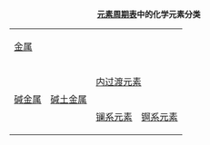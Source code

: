<div style="margin:0 1em 1em 0; text-align:center; {{{1|}}}">
'''[[元素周期表]]中的化学元素分类'''  
{| border="2" cellpadding="4" style="background:silver; border:1px solid gray; border-collapse:collapse; margin:auto; font-size:90%; text-align:center; {{{1|}}}" 
|-
| colspan=6 style="background:{{Element color/X}};" | [[金属]]
| rowspan=3 style="background:{{Element color/Metalloids}};" | [[类金属]] 
| colspan=3 style="background:{{Element color/X}};" | [[非金属]]
| rowspan=3 style="background:#FCFCFC;" | 未知 
|-
| rowspan=2 style="background:{{Element color/Alkali metals}};" | [[碱金属]] 
| rowspan=2 style="background:{{Element color/Alkaline earth metals}};" | [[碱土金属]]
| colspan=2 style="background:{{Element color/X}};" | [[内过渡元素]]
| rowspan=2 style="background:{{Element color/Transition metals}};" | [[过渡元素]] 
| rowspan=2 style="background:{{Element color/Poor metals}};" | 其他[[金属]]
| rowspan=2 style="background:{{Element color/Nonmetals}};" | 其他[[非金属]]
| rowspan=2 style="background:{{Element color/Halogens}};" | [[卤素]] 
| rowspan=2 style="background:{{Element color/Noble gases}};" | [[稀有气体]]
|-
| style="background:{{Element color/Lanthanides}};" | [[镧系元素]] 
| style="background:{{Element color/Actinides}};" | [[锕系元素]]
|}</div><noinclude>
[[Category:化学元素模板|{{PAGENAME}}]]

</noinclude>